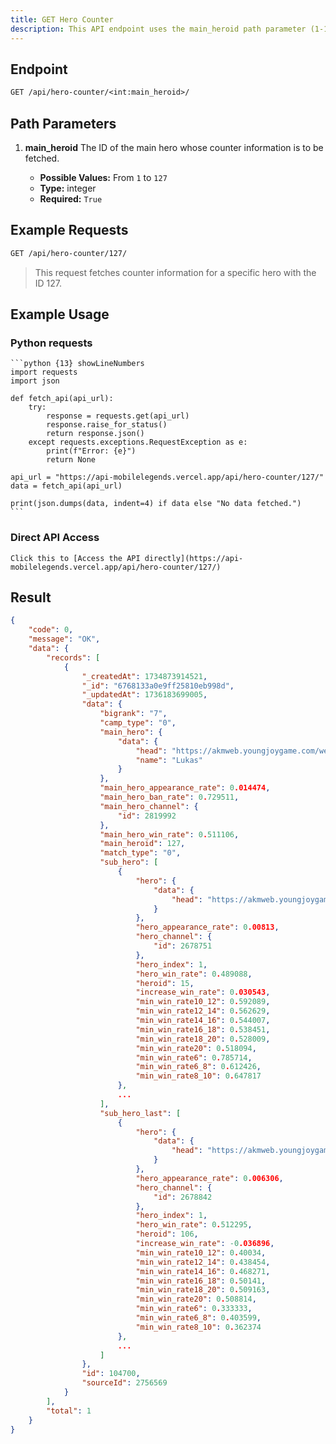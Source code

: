 ```yaml
---
title: GET Hero Counter
description: This API endpoint uses the main_heroid path parameter (1-127) to retrieve counter information for a hero.
---
```


## Endpoint

```txt
GET /api/hero-counter/<int:main_heroid>/
```

## Path Parameters

1. **main_heroid**
   The ID of the main hero whose counter information is to be fetched.

   - **Possible Values:** From `1` to `127`
   - **Type:** integer
   - **Required:** `True`

## Example Requests

```txt
GET /api/hero-counter/127/
```

> This request fetches counter information for a specific hero with the ID 127.

## Example Usage

### Python requests

    ```python {13} showLineNumbers
    import requests
    import json

    def fetch_api(api_url):
        try:
            response = requests.get(api_url)
            response.raise_for_status()
            return response.json()
        except requests.exceptions.RequestException as e:
            print(f"Error: {e}")
            return None

    api_url = "https://api-mobilelegends.vercel.app/api/hero-counter/127/"
    data = fetch_api(api_url)

    print(json.dumps(data, indent=4) if data else "No data fetched.")
    ```

### Direct API Access

    Click this to [Access the API directly](https://api-mobilelegends.vercel.app/api/hero-counter/127/)

## Result

```json {16} showLineNumbers
{
    "code": 0,
    "message": "OK",
    "data": {
        "records": [
            {
                "_createdAt": 1734873914521,
                "_id": "6768133a0e9ff25810eb998d",
                "_updatedAt": 1736183699005,
                "data": {
                    "bigrank": "7",
                    "camp_type": "0",
                    "main_hero": {
                        "data": {
                            "head": "https://akmweb.youngjoygame.com/web/svnres/img/mlbb/homepage_1_9_20/100_63040edd0cf15b815fcbbb8b2d08d7f7.png",
                            "name": "Lukas"
                        }
                    },
                    "main_hero_appearance_rate": 0.014474,
                    "main_hero_ban_rate": 0.729511,
                    "main_hero_channel": {
                        "id": 2819992
                    },
                    "main_hero_win_rate": 0.511106,
                    "main_heroid": 127,
                    "match_type": "0",
                    "sub_hero": [
                        {
                            "hero": {
                                "data": {
                                    "head": "https://akmweb.youngjoygame.com/web/svnres/img/mlbb/homepage/100_60956060c4cbb86f3c6343da05b70568.png"
                                }
                            },
                            "hero_appearance_rate": 0.00813,
                            "hero_channel": {
                                "id": 2678751
                            },
                            "hero_index": 1,
                            "hero_win_rate": 0.489088,
                            "heroid": 15,
                            "increase_win_rate": 0.030543,
                            "min_win_rate10_12": 0.592089,
                            "min_win_rate12_14": 0.562629,
                            "min_win_rate14_16": 0.544007,
                            "min_win_rate16_18": 0.538451,
                            "min_win_rate18_20": 0.528009,
                            "min_win_rate20": 0.518094,
                            "min_win_rate6": 0.785714,
                            "min_win_rate6_8": 0.612426,
                            "min_win_rate8_10": 0.647817
                        },
                        ...
                    ],
                    "sub_hero_last": [
                        {
                            "hero": {
                                "data": {
                                    "head": "https://akmweb.youngjoygame.com/web/svnres/img/mlbb/homepage_1_9_06/100_af21c0dd8b5308c27974bff900803a9a.png"
                                }
                            },
                            "hero_appearance_rate": 0.006306,
                            "hero_channel": {
                                "id": 2678842
                            },
                            "hero_index": 1,
                            "hero_win_rate": 0.512295,
                            "heroid": 106,
                            "increase_win_rate": -0.036896,
                            "min_win_rate10_12": 0.40034,
                            "min_win_rate12_14": 0.438454,
                            "min_win_rate14_16": 0.468271,
                            "min_win_rate16_18": 0.50141,
                            "min_win_rate18_20": 0.509163,
                            "min_win_rate20": 0.508814,
                            "min_win_rate6": 0.333333,
                            "min_win_rate6_8": 0.403599,
                            "min_win_rate8_10": 0.362374
                        },
                        ...
                    ]
                },
                "id": 104700,
                "sourceId": 2756569
            }
        ],
        "total": 1
    }
}
```